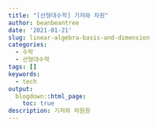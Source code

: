 ```yaml
---
title: "[선형대수학] 기저와 차원"
author: beanbeantree
date: '2021-01-21'
slug: linear-algebra-basis-and-dimension
categories:
  - 수학
  - 선형대수학
tags: []
keywords:
  - tech
output:
  blogdown::html_page:
    toc: true
description: 기저와 차원원
---
```


